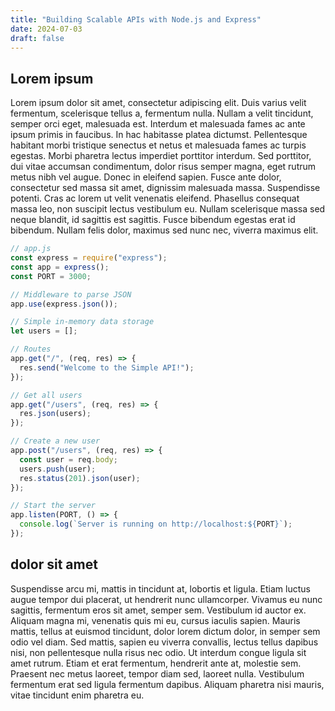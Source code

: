 ```yaml
---
title: "Building Scalable APIs with Node.js and Express"
date: 2024-07-03
draft: false
---
```


## Lorem ipsum

Lorem ipsum dolor sit amet, consectetur adipiscing elit.
Duis varius velit fermentum, scelerisque tellus a, fermentum nulla.
Nullam a velit tincidunt, semper orci eget, malesuada est.
Interdum et malesuada fames ac ante ipsum primis in faucibus.
In hac habitasse platea dictumst. Pellentesque habitant morbi tristique senectus et netus et malesuada fames ac turpis egestas. Morbi pharetra lectus imperdiet porttitor interdum. Sed porttitor, dui vitae accumsan condimentum, dolor risus semper magna, eget rutrum metus nibh vel augue. Donec in eleifend sapien. Fusce ante dolor, consectetur sed massa sit amet, dignissim malesuada massa. Suspendisse potenti. Cras ac lorem ut velit venenatis eleifend. Phasellus consequat massa leo, non suscipit lectus vestibulum eu. Nullam scelerisque massa sed neque blandit, id sagittis est sagittis. Fusce bibendum egestas erat id bibendum.
Nullam felis dolor, maximus sed nunc nec, viverra maximus elit.

```javascript
// app.js
const express = require("express");
const app = express();
const PORT = 3000;

// Middleware to parse JSON
app.use(express.json());

// Simple in-memory data storage
let users = [];

// Routes
app.get("/", (req, res) => {
  res.send("Welcome to the Simple API!");
});

// Get all users
app.get("/users", (req, res) => {
  res.json(users);
});

// Create a new user
app.post("/users", (req, res) => {
  const user = req.body;
  users.push(user);
  res.status(201).json(user);
});

// Start the server
app.listen(PORT, () => {
  console.log(`Server is running on http://localhost:${PORT}`);
});
```

## dolor sit amet

Suspendisse arcu mi, mattis in tincidunt at, lobortis et ligula.
Etiam luctus augue tempor dui placerat, ut hendrerit nunc ullamcorper.
Vivamus eu nunc sagittis, fermentum eros sit amet, semper sem.
Vestibulum id auctor ex. Aliquam magna mi, venenatis quis mi eu, cursus iaculis sapien.
Mauris mattis, tellus at euismod tincidunt, dolor lorem dictum dolor, in semper sem odio vel diam.
Sed mattis, sapien eu viverra convallis, lectus tellus dapibus nisi, non pellentesque nulla risus nec odio.
Ut interdum congue ligula sit amet rutrum. Etiam et erat fermentum, hendrerit ante at, molestie sem.
Praesent nec metus laoreet, tempor diam sed, laoreet nulla. Vestibulum fermentum erat sed ligula fermentum dapibus.
Aliquam pharetra nisi mauris, vitae tincidunt enim pharetra eu.
